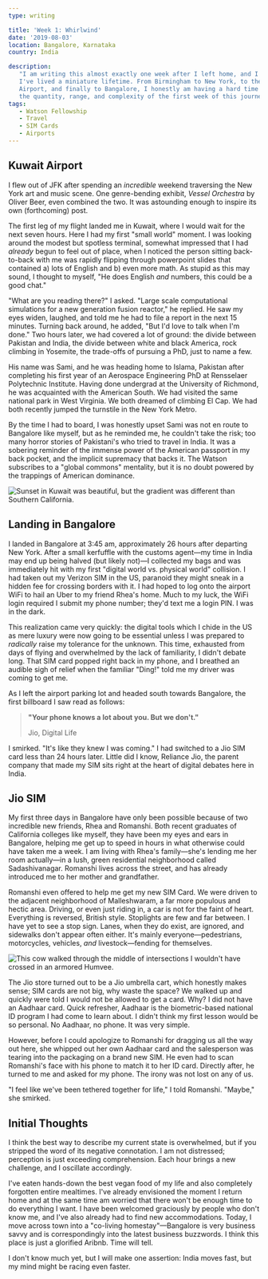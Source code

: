 ```yaml
---
type: writing

title: 'Week 1: Whirlwind'
date: '2019-08-03'
location: Bangalore, Karnataka
country: India

description:
   "I am writing this almost exactly one week after I left home, and I feel like
   I've lived a miniature lifetime. From Birmingham to New York, to the Kuwait
   Airport, and finally to Bangalore, I honestly am having a hard time conveying
   the quantity, range, and complexity of the first week of this journey."
tags:
   - Watson Fellowship
   - Travel
   - SIM Cards
   - Airports
---
```


## Kuwait Airport

I flew out of JFK after spending an _incredible_ weekend traversing the New York
art and music scene. One genre-bending exhibit, _Vessel Orchestra_ by Oliver
Beer, even combined the two. It was astounding enough to inspire its own
(forthcoming) post.

The first leg of my flight landed me in Kuwait, where I would wait for the next
seven hours. Here I had my first "small world" moment. I was looking around the
modest but spotless terminal, somewhat impressed that I had _already_ begun to
feel out of place, when I noticed the person sitting back-to-back with me was
rapidly flipping through powerpoint slides that contained a) lots of English and
b) even more math. As stupid as this may sound, I thought to myself, "He does
English _and_ numbers, this could be a good chat."

"What are you reading there?" I asked. "Large scale computational simulations
for a new generation fusion reactor," he replied. He saw my eyes widen, laughed,
and told me he had to file a report in the next 15 minutes. Turning back around,
he added, "But I'd love to talk when I'm done." Two hours later, we had covered
a lot of ground: the divide between Pakistan and India, the divide between white
and black America, rock climbing in Yosemite, the trade-offs of pursuing a PhD,
just to name a few.

His name was Sami, and he was heading home to Islama, Pakistan after completing
his first year of an Aerospace Engineering PhD at Rensselaer Polytechnic
Institute. Having done undergrad at the University of Richmond, he was
acquainted with the American South. We had visited the same national park in
West Virginia. We both dreamed of climbing El Cap. We had both recently jumped
the turnstile in the New York Metro.

By the time I had to board, I was honestly upset Sami was not en route to
Bangalore like myself, but as he reminded me, he couldn't take the risk; too
many horror stories of Pakistani's who tried to travel in India. It was a
sobering reminder of the immense power of the American passport in my back
pocket, and the implicit supremacy that backs it. The Watson subscribes to a
"global commons" mentality, but it is no doubt powered by the trappings of
American dominance.

![Sunset in Kuwait was beautiful, but the gradient was different than Southern California.](../images/DSCF3393.jpg)

## Landing in Bangalore

I landed in Bangalore at 3:45 am, approximately 26 hours after departing New
York. After a small kerfuffle with the customs agent—my time in India may end up
being halved (but likely not)—I collected my bags and was immediately hit with
my first "digital world vs. physical world" collision. I had taken out my
Verizon SIM in the US, paranoid they might sneak in a hidden fee for crossing
borders with it. I had hoped to log onto the airport WiFi to hail an Uber to my
friend Rhea's home. Much to my luck, the WiFi login required I submit my phone
number; they'd text me a login PIN. I was in the dark.

This realization came very quickly: the digital tools which I chide in the US as
mere luxury were now going to be essential unless I was prepared to _radically_
raise my tolerance for the unknown. This time, exhausted from days of flying and
overwhelmed by the lack of familiarity, I didn't debate long. That SIM card
popped right back in my phone, and I breathed an audible sigh of relief when the
familiar "Ding!" told me my driver was coming to get me.

As I left the airport parking lot and headed south towards Bangalore, the first
billboard I saw read as follows:

> **"Your phone knows a lot about you. But we don't."**
>
> Jio, Digital Life

I smirked. "It's like they knew I was coming." I had switched to a Jio SIM card
less than 24 hours later. Little did I know, Reliance Jio, the parent company
that made my SIM sits right at the heart of digital debates here in India.

## Jio SIM

My first three days in Bangalore have only been possible because of two
incredible new friends, Rhea and Romanshi. Both recent graduates of California
colleges like myself, they have been my eyes and ears in Bangalore, helping me
get up to speed in hours in what otherwise could have taken me a week. I am
living with Rhea's family—she's lending me her room actually—in a lush, green
residential neighborhood called Sadashivanagar. Romanshi lives across the
street, and has already introduced me to her mother and grandfather.

Romanshi even offered to help me get my new SIM Card. We were driven to the
adjacent neighborhood of Malleshwaram, a far more populous and hectic area.
Driving, or even just riding in, a car is not for the faint of heart. Everything
is reversed, British style. Stoplights are few and far between. I have yet to
see a stop sign. Lanes, when they do exist, are ignored, and sidewalks don't
appear often either. It's mainly everyone—pedestrians, motorcycles, vehicles,
_and_ livestock—fending for themselves.

![This cow walked through the middle of intersections I wouldn't have crossed in an armored Humvee.](../images/DSCF3411.jpg)

The Jio store turned out to be a Jio umbrella cart, which honestly makes sense;
SIM cards are not big, why waste the space? We walked up and quickly were told I
would not be allowed to get a card. Why? I did not have an Aadhaar card. Quick
refresher, Aadhaar is the biometric-based national ID program I had come to
learn about. I didn't think my first lesson would be so personal. No Aadhaar, no
phone. It was very simple.

However, before I could apologize to Romanshi for dragging us all the way out
here, she whipped out her own Aadhaar card and the salesperson was tearing into
the packaging on a brand new SIM. He even had to scan Romanshi's face with his
phone to match it to her ID card. Directly after, he turned to me and asked for
my phone. The irony was not lost on any of us.

"I feel like we've been tethered together for life," I told Romanshi. "Maybe,"
she smirked.

## Initial Thoughts

I think the best way to describe my current state is overwhelmed, but if you
stripped the word of its negative connotation. I am not distressed; perception
is just exceeding comprehension. Each hour brings a new challenge, and I
oscillate accordingly.

I've eaten hands-down the best vegan food of my life and also completely
forgotten entire mealtimes. I've already envisioned the moment I return home and
at the same time am worried that there won't be enough time to do everything I
want. I have been welcomed graciously by people who don't know me, and I've also
already had to find new accommodations. Today, I move across town into a
"co-living homestay"—Bangalore is very business savvy and is correspondingly
into the latest business buzzwords. I think this place is just a glorified
Aribnb. Time will tell.

I don't know much yet, but I will make one assertion: India moves fast, but my
mind might be racing even faster.
